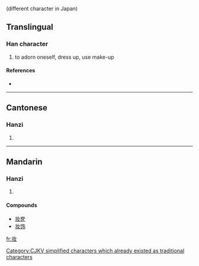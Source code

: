 {{also|妝|粧}} (different character in Japan)
==Translingual==

===Han character===
{{Han char|rn=38|rad=女|as=03|sn=6|four=|canj=中一女 (LMV)}}

# to adorn oneself, dress up, use make-up

====References====
* {{Han ref|kx=0256.041|hdz=21027.070|uh=5986|ud=22918}}

----

==Cantonese==

===Hanzi===
{{yue-hanzi|jyut=|y=jong1}}

# {{defn|Cantonese}}

----

==Mandarin==

===Hanzi===
{{cmn-hanzi|tra=妝|pin=[[zhuāng]] ([[zhuang1]])|wg=chuang<sup>1</sup>}}

# {{defn|Mandarin}}

====Compounds====
* [[妆奁]]
* [[妆饰]]

[[Category:CJKV simplified characters which already existed as traditional characters]]

[[fr:妆]]
